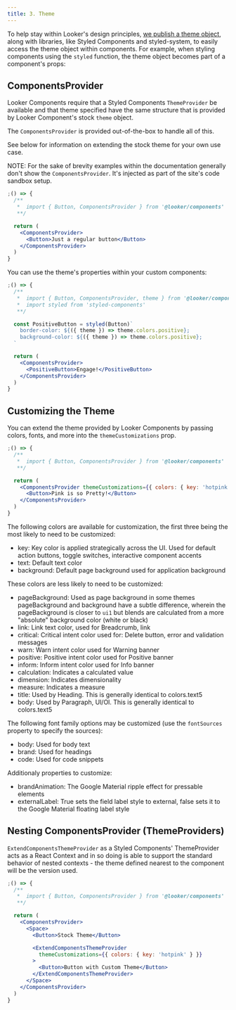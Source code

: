 ```yaml
---
title: 3. Theme
---
```


To help stay within Looker's design principles, [we publish a theme object](https://github.com/looker-open-source/components/blob/main/packages/design-tokens/src/theme.ts), along with libraries, like Styled Components and styled-system, to easily access the theme object within components. For example, when styling components using the `styled` function, the theme object becomes part of a component's props:

## ComponentsProvider

Looker Components require that a Styled Components `ThemeProvider` be available and that theme specified have the same structure that is provided by Looker Component's stock `theme` object.

The `ComponentsProvider` is provided out-of-the-box to handle all of this.

See below for information on extending the stock theme for your own use case.

NOTE: For the sake of brevity examples within the documentation generally don't show the `ComponentsProvider`. It's injected as part of the site's code sandbox setup.

```jsx
;() => {
  /**
   *  import { Button, ComponentsProvider } from '@looker/components'
   **/

  return (
    <ComponentsProvider>
      <Button>Just a regular button</Button>
    </ComponentsProvider>
  )
}
```

You can use the theme's properties within your custom components:

```jsx
;() => {
  /**
   *  import { Button, ComponentsProvider, theme } from '@looker/components'
   *  import styled from 'styled-components'
   **/

  const PositiveButton = styled(Button)`
    border-color: ${({ theme }) => theme.colors.positive};
    background-color: ${({ theme }) => theme.colors.positive};
  `

  return (
    <ComponentsProvider>
      <PositiveButton>Engage!</PositiveButton>
    </ComponentsProvider>
  )
}
```

## Customizing the Theme

You can extend the theme provided by Looker Components by passing colors, fonts, and more into the `themeCustomizations` prop.

```jsx
;() => {
  /**
   *  import { Button, ComponentsProvider } from '@looker/components'
   **/

  return (
    <ComponentsProvider themeCustomizations={{ colors: { key: 'hotpink' } }}>
      <Button>Pink is so Pretty!</Button>
    </ComponentsProvider>
  )
}
```

The following colors are available for customization, the first three being the most likely to need to be customized:

- key: Key color is applied strategically across the UI. Used for default action buttons, toggle switches, interactive component accents
- text: Default text color
- background: Default page background used for application background

These colors are less likely to need to be customized:

- pageBackground: Used as page background in some themes pageBackground and background have a subtle difference, wherein the pageBackground is closer to `ui1` but blends are calculated from a more "absolute" background color (white or black)
- link: Link text color, used for Breadcrumb, link
- critical: Critical intent color used for: Delete button, error and validation messages
- warn: Warn intent color used for Warning banner
- positive: Positive intent color used for Positive banner
- inform: Inform intent color used for Info banner
- calculation: Indicates a calculated value
- dimension: Indicates dimensionality
- measure: Indicates a measure
- title: Used by Heading. This is generally identical to colors.text5
- body: Used by Paragraph, Ul/Ol. This is generally identical to colors.text5

The following font family options may be customized (use the `fontSources` property to specify the sources):

- body: Used for body text
- brand: Used for headings
- code: Used for code snippets

Additionaly properties to customize:

- brandAnimation: The Google Material ripple effect for pressable elements
- externalLabel: True sets the field label style to external, false sets it to the Google Material floating label style

## Nesting ComponentsProvider (ThemeProviders)

`ExtendComponentsThemeProvider` as a Styled Components' ThemeProvider acts as a React Context and in so doing is able to support the standard behavior of nested contexts - the theme defined nearest to the component will be the version used.

```jsx
;() => {
  /**
   *  import { Button, ComponentsProvider } from '@looker/components'
   **/

  return (
    <ComponentsProvider>
      <Space>
        <Button>Stock Theme</Button>

        <ExtendComponentsThemeProvider
          themeCustomizations={{ colors: { key: 'hotpink' } }}
        >
          <Button>Button with Custom Theme</Button>
        </ExtendComponentsThemeProvider>
      </Space>
    </ComponentsProvider>
  )
}
```
